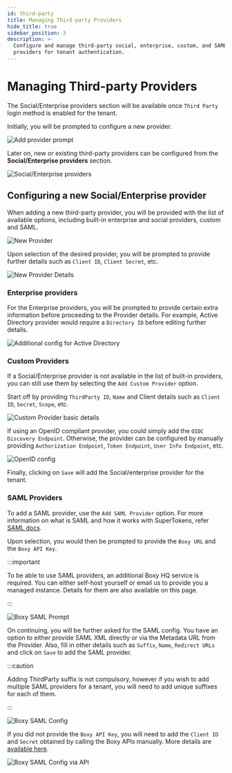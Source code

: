 ```yaml
---
id: third-party
title: Managing Third-party Providers
hide_title: true
sidebar_position: 3
description: >-
  Configure and manage third-party social, enterprise, custom, and SAML
  providers for tenant authentication.
---
```


# Managing Third-party Providers

The Social/Enterprise providers section will be available once `Third Party` login method is enabled for the tenant.

Initially, you will be prompted to configure a new provider.

<img src="/img/dashboard/tenant-management/add-provider-prompt.png" alt="Add provider prompt"/>

Later on, new or existing third-party providers can be configured from the **Social/Enterprise providers** section.

<img src="/img/dashboard/tenant-management/third-party-providers.png" alt="Social/Enterprise providers"/>

## Configuring a new Social/Enterprise provider

When adding a new third-party provider, you will be provided with the list of available options, including built-in enterprise and social providers, custom and SAML.

<img src="/img/dashboard/tenant-management/new-provider.png" alt="New Provider"/>

Upon selection of the desired provider, you will be prompted to provide further details such as `Client ID`, `Client Secret`, etc.

<img src="/img/dashboard/tenant-management/new-provider-details.png" alt="New Provider Details"/>

### Enterprise providers

For the Enterprise providers, you will be prompted to provide certain extra information before proceeding to the Provider details. For example, Active Directory provider would require a `Directory ID` before editing further details.

<img src="/img/dashboard/tenant-management/active-directory.png" alt="Additional config for Active Directory"/>

### Custom Providers

If a Social/Enterprise provider is not available in the list of built-in providers, you can still use them by selecting the `Add Custom Provider` option.

Start off by providing `ThirdParty ID`, `Name` and Client details such as `Client ID`, `Secret`, `Scope`, etc.

<img src="/img/dashboard/tenant-management/custom-provider-basic-details.png" alt="Custom Provider basic details"/>

If using an OpenID compliant provider, you could simply add the `OIDC Discovery Endpoint`. Otherwise, the provider can be configured by manually providing `Authorization Endpoint`, `Token Endpoint`, `User Info Endpoint`, etc.

<img src="/img/dashboard/tenant-management/openid-config.png" alt="OpenID config"/>

Finally, clicking on `Save` will add the Social/enterprise provider for the tenant.

### SAML Providers

To add a SAML provider, use the `Add SAML Provider` option. For more information on what is SAML and how it works with SuperTokens, refer [SAML docs](/docs/authentication/enterprise/saml/what-is-saml).

Upon selection, you would then be prompted to provide the `Boxy URL` and the `Boxy API Key`.

:::important

To be able to use SAML providers, an additional Boxy HQ service is required. You can either self-host yourself or email us to provide you a managed instance. Details for them are also available on this page.

:::

<img src="/img/dashboard/tenant-management/saml-prompt.png" alt="Boxy SAML Prompt"/>

On continuing, you will be further asked for the SAML config. You have an option to either provide SAML XML directly or via the Metadata URL from the Provider. Also, fill in other details such as `Suffix`, `Name`, `Redirect URLs` and click on `Save` to add the SAML provider.

:::caution

Adding ThirdParty suffix is not compulsory, however if you wish to add multiple SAML providers for a tenant, you will need to add unique suffixes for each of them.

:::

<img src="/img/dashboard/tenant-management/saml-config.png" alt="Boxy SAML Config"/>

If you did not provide the `Boxy API Key`, you will need to add the `Client ID` and `Secret` obtained by calling the Boxy APIs manually. More details are [available here](/docs/authentication/enterprise/saml/with-boxyhq/integration-steps#4-upload-the-base64-xml-string-to-saml-jackson).

<img src="/img/dashboard/tenant-management/saml-config-via-api.png" alt="Boxy SAML Config via API"/>
